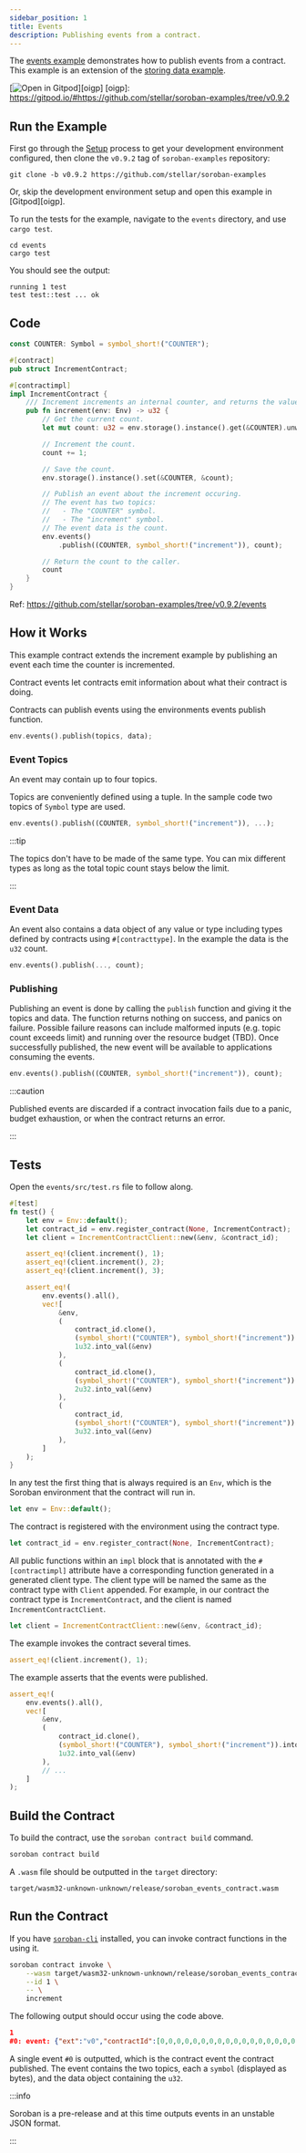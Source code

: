 ```yaml
---
sidebar_position: 1
title: Events
description: Publishing events from a contract.
---
```


The [events example] demonstrates how to publish events from a contract. This
example is an extension of the [storing data example].

[![Open in Gitpod](https://gitpod.io/button/open-in-gitpod.svg)][oigp]
[oigp]: https://gitpod.io/#https://github.com/stellar/soroban-examples/tree/v0.9.2

[events example]: https://github.com/stellar/soroban-examples/tree/v0.9.2/events
[storing data example]: getting-started/storing-data.mdx

## Run the Example

First go through the [Setup] process to get your development environment
configured, then clone the `v0.9.2` tag of `soroban-examples` repository:

[Setup]: ../getting-started/setup.mdx

```
git clone -b v0.9.2 https://github.com/stellar/soroban-examples
```

Or, skip the development environment setup and open this example in [Gitpod][oigp].

To run the tests for the example, navigate to the `events` directory, and use `cargo test`.

```
cd events
cargo test
```

You should see the output:

```
running 1 test
test test::test ... ok
```

## Code

```rust title="events/src/lib.rs"
const COUNTER: Symbol = symbol_short!("COUNTER");

#[contract]
pub struct IncrementContract;

#[contractimpl]
impl IncrementContract {
    /// Increment increments an internal counter, and returns the value.
    pub fn increment(env: Env) -> u32 {
        // Get the current count.
        let mut count: u32 = env.storage().instance().get(&COUNTER).unwrap_or(0); // If no value set, assume 0.

        // Increment the count.
        count += 1;

        // Save the count.
        env.storage().instance().set(&COUNTER, &count);

        // Publish an event about the increment occuring.
        // The event has two topics:
        //   - The "COUNTER" symbol.
        //   - The "increment" symbol.
        // The event data is the count.
        env.events()
            .publish((COUNTER, symbol_short!("increment")), count);

        // Return the count to the caller.
        count
    }
}
```

Ref: https://github.com/stellar/soroban-examples/tree/v0.9.2/events

## How it Works

This example contract extends the increment example by publishing an event each
time the counter is incremented.

Contract events let contracts emit information about what their contract is
doing.

Contracts can publish events using the environments events publish function.

```rust
env.events().publish(topics, data);
```

### Event Topics

An event may contain up to four topics.

Topics are conveniently defined using a tuple. In the sample code two topics of
`Symbol` type are used.

```rust
env.events().publish((COUNTER, symbol_short!("increment")), ...);
```

:::tip

The topics don't have to be made of the same type. You can mix different types
as long as the total topic count stays below the limit.

:::

### Event Data

An event also contains a data object of any value or type including types
defined by contracts using `#[contracttype]`. In the example the data is the
`u32` count.

```rust
env.events().publish(..., count);
```

### Publishing

Publishing an event is done by calling the `publish` function and giving it the
topics and data. The function returns nothing on success, and panics on failure.
Possible failure reasons can include malformed inputs (e.g. topic count exceeds
limit) and running over the resource budget (TBD). Once successfully published,
the new event will be available to applications consuming the events.

```rust
env.events().publish((COUNTER, symbol_short!("increment")), count);
```

:::caution

Published events are discarded if a contract invocation fails due to a panic,
budget exhaustion, or when the contract returns an error.

:::

## Tests

Open the `events/src/test.rs` file to follow along.

```rust title="events/src/test.rs"
#[test]
fn test() {
    let env = Env::default();
    let contract_id = env.register_contract(None, IncrementContract);
    let client = IncrementContractClient::new(&env, &contract_id);

    assert_eq!(client.increment(), 1);
    assert_eq!(client.increment(), 2);
    assert_eq!(client.increment(), 3);

    assert_eq!(
        env.events().all(),
        vec![
            &env,
            (
                contract_id.clone(),
                (symbol_short!("COUNTER"), symbol_short!("increment")).into_val(&env),
                1u32.into_val(&env)
            ),
            (
                contract_id.clone(),
                (symbol_short!("COUNTER"), symbol_short!("increment")).into_val(&env),
                2u32.into_val(&env)
            ),
            (
                contract_id,
                (symbol_short!("COUNTER"), symbol_short!("increment")).into_val(&env),
                3u32.into_val(&env)
            ),
        ]
    );
}
```

In any test the first thing that is always required is an `Env`, which is the
Soroban environment that the contract will run in.

```rust
let env = Env::default();
```

The contract is registered with the environment using the contract type.

```rust
let contract_id = env.register_contract(None, IncrementContract);
```

All public functions within an `impl` block that is annotated with the
`#[contractimpl]` attribute have a corresponding function generated in a
generated client type. The client type will be named the same as the contract
type with `Client` appended. For example, in our contract the contract type is
`IncrementContract`, and the client is named `IncrementContractClient`.

```rust
let client = IncrementContractClient::new(&env, &contract_id);
```

The example invokes the contract several times.

```rust
assert_eq!(client.increment(), 1);
```

The example asserts that the events were published.

```rust
assert_eq!(
    env.events().all(),
    vec![
        &env,
        (
            contract_id.clone(),
            (symbol_short!("COUNTER"), symbol_short!("increment")).into_val(&env),
            1u32.into_val(&env)
        ),
        // ...
    ]
);
```

## Build the Contract

To build the contract, use the `soroban contract build` command.

```sh
soroban contract build
```

A `.wasm` file should be outputted in the `target` directory:

```
target/wasm32-unknown-unknown/release/soroban_events_contract.wasm
```

## Run the Contract

If you have [`soroban-cli`] installed, you can invoke contract functions in the
using it.

```sh
soroban contract invoke \
    --wasm target/wasm32-unknown-unknown/release/soroban_events_contract.wasm \
    --id 1 \
    -- \
    increment
```

The following output should occur using the code above.

```json
1
#0: event: {"ext":"v0","contractId":[0,0,0,0,0,0,0,0,0,0,0,0,0,0,0,0,0,0,0,0,0,0,0,0,0,0,0,0,0,0,0,1],"type":"contract","body":{"v0":{"topics":[{"symbol":[67,79,85,78,84,69,82]},{"symbol":[105,110,99,114,101,109,101,110,116]}],"data":{"u32":1}}}}
```

A single event `#0` is outputted, which is the contract event the contract
published. The event contains the two topics, each a `symbol` (displayed as
bytes), and the data object containing the `u32`.

:::info

Soroban is a pre-release and at this time outputs events in an unstable JSON
format.

:::

[`soroban-cli`]: ../getting-started/setup#install-the-soroban-cli

